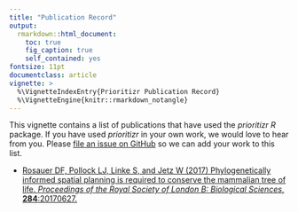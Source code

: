 ```yaml
---
title: "Publication Record"
output:
  rmarkdown::html_document:
    toc: true
    fig_caption: true
    self_contained: yes
fontsize: 11pt
documentclass: article
vignette: >
  %\VignetteIndexEntry{Prioritizr Publication Record}
  %\VignetteEngine{knitr::rmarkdown_notangle}
---
```


This vignette contains a list of publications that have used the _prioritizr R_ package. If you have used _prioritizr_ in your own work, we would love to hear from you. Please [file an issue on GitHub](https://github.com/prioritizr/prioritizr/issues/new) so we can add your work to this list.

* [Rosauer DF, Pollock LJ, Linke S, and Jetz W (2017) Phylogenetically informed spatial planning is required to conserve the mammalian tree of life. _Proceedings of the Royal Society of London B: Biological Sciences_, **284**:20170627.](https://dx.doi.org/10.1098/rspb.2017.0627)
